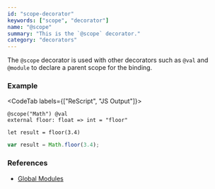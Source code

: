 ```yaml
---
id: "scope-decorator"
keywords: ["scope", "decorator"]
name: "@scope"
summary: "This is the `@scope` decorator."
category: "decorators"
---
```


The `@scope` decorator is used with other decorators such as `@val` and `@module` to declare a parent scope for the binding.

### Example

<CodeTab labels={["ReScript", "JS Output"]}>

```res
@scope("Math") @val
external floor: float => int = "floor"

let result = floor(3.4)
```

```js
var result = Math.floor(3.4);
```

</CodeTab>

### References

* [Global Modules](/docs/manual/latest/bind-to-global-js-values#global-modules)